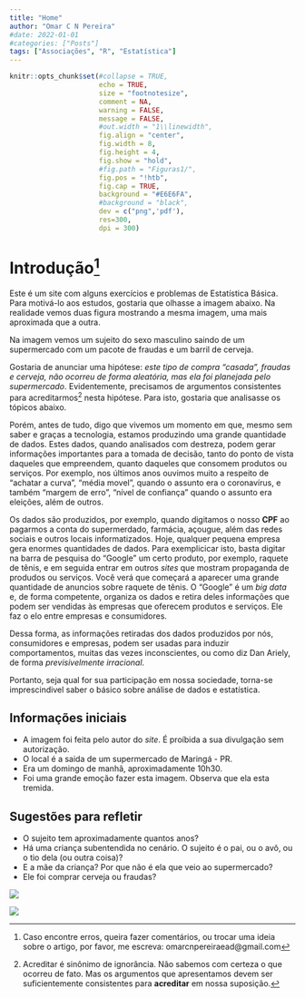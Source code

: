 ```yaml
---
title: "Home"
author: "Omar C N Pereira"
#date: 2022-01-01
#categories: ["Posts"]
tags: ["Associações", "R", "Estatística"]
---
```


```r
knitr::opts_chunk$set(#collapse = TRUE,
                      echo = TRUE, 
                      size = "footnotesize",
                      comment = NA,
                      warning = FALSE,
                      message = FALSE,
                      #out.width = "1\\linewidth",
                      fig.align = "center",
                      fig.width = 8, 
                      fig.height = 4, 
                      fig.show = "hold",
                      #fig.path = "Figuras1/",
                      fig.pos = "!htb",
                      fig.cap = TRUE,
                      background = "#E6E6FA",
                      #background = "black",
                      dev = c("png",'pdf'),
                      res=300,
                      dpi = 300)
```

# Introdução[^1]

[^1]: Caso encontre erros, queira fazer comentários, ou trocar uma ideia sobre o artigo, por favor, me escreva: omarcnpereiraead@gmail.com

Este é um site com alguns exercícios e problemas de Estatística Básica. Para motivá-lo aos estudos, gostaria que olhasse a imagem abaixo. Na realidade vemos duas figura mostrando a mesma imagem, uma mais aproximada que a outra.

Na imagem vemos um sujeito do sexo masculino saindo de um supermercado com um pacote de fraudas e um barril de cerveja. 

Gostaria de anunciar uma hipótese: *este tipo de compra "casada", fraudas e cerveja, não ocorreu de forma aleatória, mas ela foi planejada pelo supermercado*. Evidentemente, precisamos de argumentos consistentes para acreditarmos[^2] nesta hipótese. Para isto, gostaria que analisasse os tópicos abaixo.

[^2]: Acreditar é sinônimo de ignorância. Não sabemos com certeza o que ocorreu de fato. Mas os argumentos que apresentamos devem ser suficientemente consistentes para **acreditar** em nossa suposição. 

Porém, antes de tudo, digo que vivemos um momento em que, mesmo sem saber e graças a tecnologia, estamos produzindo uma grande quantidade de dados. Estes dados, quando analisados com destreza, podem gerar informações importantes para a tomada de decisão, tanto do ponto de vista daqueles que empreendem, quanto daqueles que consomem produtos ou serviços. Por exemplo, nos últimos anos ouvimos muito a respeito de "achatar a curva", "média movel", quando o assunto era o coronavírus, e também "margem de erro", "nível de confiança" quando o assunto era eleições, além de outros.

Os dados são produzidos, por exemplo, quando digitamos o nosso **CPF** ao pagarmos a conta do supermerdado, farmácia, açougue, além das redes sociais e outros locais informatizados. Hoje, qualquer pequena empresa gera enormes quantidades de dados. Para exemplicicar isto, basta digitar na barra de pesquisa do "Google" um certo produto, por exemplo, raquete de tênis, e em seguida entrar em outros *sites* que mostram propaganda de produdos ou serviços. Você verá que começará a aparecer uma grande quantidade de anuncios sobre raquete de tênis. O "Google" é um *big data* e, de forma competente, organiza os dados e retira deles informações que podem ser vendidas às empresas que oferecem produtos e serviços. Ele faz o elo entre empresas e consumidores.

Dessa forma, as informações retiradas dos dados produzidos por nós, consumidores e empresas, podem ser usadas para induzir comportamentos, muitas das vezes inconscientes, ou como diz Dan Ariely, de forma *previsivelmente irracional*.

Portanto, seja qual for sua participação em nossa sociedade, torna-se imprescindivel saber o básico sobre análise de dados e estatística. 


## Informações iniciais

- A imagem foi feita pelo autor do _site_. É proíbida a sua divulgação sem autorização.
- O local é a saida de um supermercado de Maringá - PR.
- Era um domingo de manhã, aproximadamente 10h30.
- Foi uma grande emoção fazer esta imagem. Observa que ela esta tremida.

## Sugestões para refletir

- O sujeito tem aproximadamente quantos anos?
- Há uma criança subentendida no cenário. O sujeito é o pai, ou o avô, ou o tio dela (ou outra coisa)?
- E a mãe da criança? Por que não é ela que veio ao supermercado?
- Ele foi comprar cerveja ou fraudas?


![](https://github.com/OmarEAD/Documentos/raw/main/fotoML.jpg)

![](https://github.com/OmarEAD/Documentos/raw/main/foto2.JPG)

